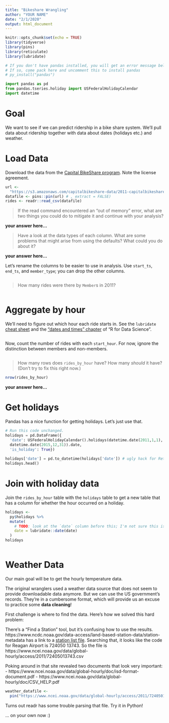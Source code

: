 ```yaml
---
title: "Bikeshare Wrangling"
author: "YOUR NAME"
date: "2/1/2020"
output: html_document
---
```


```r
knitr::opts_chunk$set(echo = TRUE)
library(tidyverse)
library(pins)
library(reticulate)
library(lubridate)
```


```r
# If you don't have pandas installed, you will get an error message below.
# If so, come pack here and uncomment this to install pandas
# py_install("pandas")
```


```python
import pandas as pd
from pandas.tseries.holiday import USFederalHolidayCalendar
import datetime
```



# Goal

We want to see if we can predict ridership in a bike share system. We'll pull data about ridership together with data about dates (holidays etc.) and weather.

# Load Data

Download the data from the [Capital BikeShare program](https://www.capitalbikeshare.com/system-data). Note the license agreement.

```r
url <-
  "https://s3.amazonaws.com/capitalbikeshare-data/2011-capitalbikeshare-tripdata.zip"
datafile <- pins::pin(url) # , extract = FALSE)
rides <- readr::read_csv(datafile)
```

> If the read command encountered an "out of memory" error, what are two things you could do to mitigate it and continue with your analysis?

**your answer here...**

> Have a look at the data types of each column. What are some problems that might arise from using the defaults? What could you do about it?

**your answer here...**

Let's rename the columns to be easier to use in analysis. Use `start_ts`, `end_ts`, and `member_type`; you can drop the other columns.

```r

```


> How many rides were there by `Member`s in 2011?

```r

```



# Aggregate by hour

We'll need to figure out which hour each ride starts in. See the `lubridate` [cheat sheet](https://rawgit.com/rstudio/cheatsheets/master/lubridate.pdf) and the ["dates and times" chapter](https://r4ds.had.co.nz/dates-and-times.html) of "R for Data Science".

```r

```

Now, count the number of rides with each `start_hour`. For now, ignore the distinction between members and non-members.

```r

```

> How many rows does `rides_by_hour` have? How many *should* it have? (Don't try to fix this right now.)


```r
nrow(rides_by_hour)
```

**your answer here...**

# Get holidays

Pandas has a nice function for getting holidays. Let's just use that.

```python
# Run this code unchanged.
holidays = pd.DataFrame({
  'date': USFederalHolidayCalendar().holidays(datetime.date(2011,1,1),
  datetime.date(2015,12,31)).date,
  'is_holiday': True})
  
holidays['date'] = pd.to_datetime(holidays['date']) # ugly hack for Reticulate
holidays.head()
```

# Join with holiday data

Join the `rides_by_hour` table with the `holidays` table to get a new table that has a column for whether the hour occurred on a holiday.

```r
holidays <- 
  py$holidays %>% 
  mutate(
    # TODO: look at the `date` column before this; I'm not sure this is right.
    date = lubridate::date(date) 
  )
holidays
```

```r

```


# Weather Data

Our main goal will be to get the hourly temperature data.

The original wranglers used a weather data source that does not seem to provide downloadable data anymore. But we can use the US government's records. They're in a cumbersome format, which will provide us an excuse to practice some **data cleaning**!

First challenge is where to find the data. Here's how we solved this hard problem:

There's a "Find a Station" tool, but it's confusing how to use the results. https://www.ncdc.noaa.gov/data-access/land-based-station-data/station-metadata has a link to a [station list file](ftp://ftp.ncdc.noaa.gov/pub/data/noaa/isd-history.txt). Searching that, it looks like the code for Reagan Airport is 724050 13743. So the file is
https://www.ncei.noaa.gov/data/global-hourly/access/2011/72405013743.csv

Poking around in that site revealed two documents that look very important:
- https://www.ncei.noaa.gov/data/global-hourly/doc/isd-format-document.pdf
- https://www.ncei.noaa.gov/data/global-hourly/doc/CSV_HELP.pdf


```r
weather_datafile <- 
  pin("https://www.ncei.noaa.gov/data/global-hourly/access/2011/72405013743.csv")
```

Turns out readr has some trouble parsing that file. Try it in Python!

... on your own now :)
